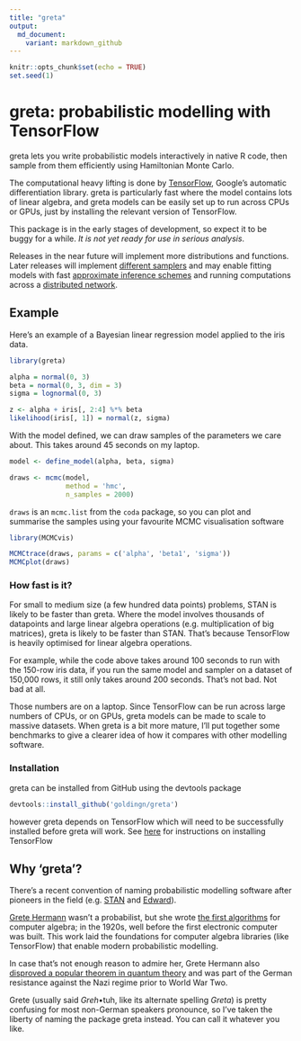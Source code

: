 ```yaml
---
title: "greta"
output:
  md_document:
    variant: markdown_github
---
```


```r
knitr::opts_chunk$set(echo = TRUE)
set.seed(1)
```

# greta: probabilistic modelling with TensorFlow

greta lets you write probabilistic models interactively in native R code, then sample from them efficiently using Hamiltonian Monte Carlo.

The computational heavy lifting is done by [TensorFlow](https://www.tensorflow.org/), Google's automatic differentiation library. greta is particularly fast where the model contains lots of linear algebra, and greta models can be easily set up to run across CPUs or GPUs, just by installing the relevant version of TensorFlow. 

This package is in the early stages of development, so expect it to be buggy for a while. *It is not yet ready for use in serious analysis*.

Releases in the near future will implement more distributions and functions.
Later releases will implement [different samplers](http://www.stat.columbia.edu/~gelman/research/published/nuts.pdf) and may enable fitting models with fast [approximate inference schemes](http://andrewgelman.com/2015/02/18/vb-stan-black-box-black-box-variational-bayes/) and running computations across a [distributed network](https://www.tensorflow.org/versions/r0.11/how_tos/distributed/index.html).

## Example

Here's an example of a Bayesian linear regression model applied to the iris data.

```r
library(greta)

alpha = normal(0, 3)
beta = normal(0, 3, dim = 3)
sigma = lognormal(0, 3)

z <- alpha + iris[, 2:4] %*% beta
likelihood(iris[, 1]) = normal(z, sigma)
```

With the model defined, we can draw samples of the parameters we care about. This takes around 45 seconds on my laptop.

```r
model <- define_model(alpha, beta, sigma)

draws <- mcmc(model,
              method = 'hmc',
              n_samples = 2000)
```

`draws` is an `mcmc.list` from the `coda` package, so you can plot and summarise the samples using your favourite MCMC visualisation software

```r
library(MCMCvis)

MCMCtrace(draws, params = c('alpha', 'beta1', 'sigma'))
MCMCplot(draws)
```

### How fast is it?

For small to medium size (a few hundred data points) problems, STAN is likely to be faster than greta. Where the model involves thousands of datapoints and large linear algebra operations (e.g. multiplication of big matrices), greta is likely to be faster than STAN. That's because TensorFlow is heavily optimised for linear algebra operations.

For example, while the code above takes around 100 seconds to run with the 150-row iris data, if you run the same model and sampler on a dataset of 150,000 rows, it still only takes around 200 seconds. That's not bad. Not bad at all.

Those numbers are on a laptop. Since TensorFlow can be run across large numbers of CPUs, or on GPUs, greta models can be made to scale to massive datasets. When greta is a bit more mature, I'll put together some benchmarks to give a clearer idea of how it compares with other modelling software.

### Installation

greta can be installed from GitHub using the devtools package

```r
devtools::install_github('goldingn/greta')
```

however greta depends on TensorFlow which will need to be successfully installed before greta will work. See [here](https://www.tensorflow.org/install/) for instructions on installing TensorFlow

## Why 'greta'?

There's a recent convention of naming probabilistic modelling software after pioneers in the field (e.g. [STAN](https://en.wikipedia.org/wiki/Stanislaw_Ulam) and [Edward](https://en.wikipedia.org/wiki/George_E._P._Box)).

[Grete Hermann](https://en.wikipedia.org/wiki/Grete_Hermann) wasn't a probabilist, but she wrote [the first algorithms](http://dl.acm.org/citation.cfm?id=307342&coll=portal&dl=ACM) for computer algebra; in the 1920s, well before the first electronic computer was built. This work laid the foundations for computer algebra libraries (like TensorFlow) that enable modern probabilistic modelling.

In case that's not enough reason to admire her, Grete Hermann also [disproved a popular theorem in quantum theory](https://arxiv.org/pdf/0812.3986.pdf) and was part of the German resistance against the Nazi regime prior to World War Two.

Grete (usually said *Greh*•tuh, like its alternate spelling *Greta*) is pretty confusing for most non-German speakers pronounce, so I've taken the liberty of naming the package greta instead. You can call it whatever you like.
